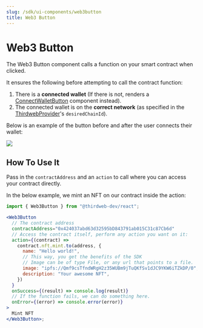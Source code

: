 ```yaml
---
slug: /sdk/ui-components/web3button
title: Web3 Button
---
```



# Web3 Button

The Web3 Button component calls a function on your smart contract when clicked.

It ensures the following before attempting to call the contract function:

1. There is a **connected wallet** (If there is not, renders a [ConnectWalletButton](/sdk/ui-components/connectwalletbutton) component instead).
2. The connected wallet is on the **correct network**
   (as specified in the [ThirdwebProvider](/sdk/set-up-the-sdk/frontend#manual-installation)'s `desiredChainId`).

Below is an example of the button before and after the user connects their wallet:

<div
  style={{
    display: "flex",
    justifyContent: "center",
    marginBottom: 24,
  }}
>
  <img src={"/assets/web3button.png"} style={{ maxHeight: 240 }} />
</div>

<div className="row" style={{ marginBottom: 24 }}>
  <div className="col col--12" style={{ marginTop: 8 }}>
    <QuickstartCard
      name="Example: Web3 Button"
      link="https://web3button.thirdweb-example.com/"
      image="/assets/icons/education.png"
    />
  </div>
</div>

## How To Use It

Pass in the `contractAddress` and an `action` to call where you can access your contract directly.

In the below example, we mint an NFT on our contract inside the action:

```jsx
import { Web3Button } from "@thirdweb-dev/react";

<Web3Button
  // The contract address
  contractAddress="0x424037abd63d32595bD843791ab015C31c87Cb6d"
  // Access the contract itself, perform any action you want on it:
  action={(contract) =>
    contract.nft.mint.to(address, {
      name: "Hello world!",
      // This way, you get the benefits of the SDK
      // Image can be of type File, or any url that points to a file.
      image: "ipfs://Qmf9csTfndWRgH2z35WUBm9jTuQKfSv1dJC9YKW6iTZkDP/0",
      description: "Your awesome NFT",
    })
  }
  onSuccess={(result) => console.log(result)}
  // If the function fails, we can do something here.
  onError={(error) => console.error(error)}
>
  Mint NFT
</Web3Button>;
```
